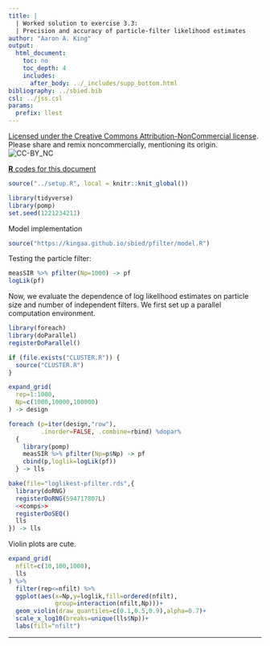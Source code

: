 ```yaml
---
title: |
  | Worked solution to exercise 3.3:
  | Precision and accuracy of particle-filter likelihood estimates
author: "Aaron A. King"
output:
  html_document:
    toc: no
    toc_depth: 4
    includes:
      after_body: ../_includes/supp_bottom.html
bibliography: ../sbied.bib
csl: ../jss.csl
params:
  prefix: llest
---
```


\newcommand\prob[1]{\mathbb{P}\left[{#1}\right]}
\newcommand\expect[1]{\mathbb{E}\left[{#1}\right]}
\newcommand\var[1]{\mathrm{Var}\left[{#1}\right]}
\newcommand\dist[2]{\mathrm{#1}\left(#2\right)}
\newcommand\lik{\mathcal{L}}
\newcommand\loglik{\ell}

[Licensed under the Creative Commons Attribution-NonCommercial license](http://creativecommons.org/licenses/by-nc/4.0/).
Please share and remix noncommercially, mentioning its origin.  
![CC-BY_NC](../graphics/cc-by-nc.png)

[**R** codes for this document](http://raw.githubusercontent.com/kingaa/sbied/master/pfilter/loglikest.R)  

```r
source("../setup.R", local = knitr::knit_global())
```
```r
library(tidyverse)
library(pomp)
set.seed(1221234211)
```

Model implementation

```r
source("https://kingaa.github.io/sbied/pfilter/model.R")
```

Testing the particle filter:

```r
measSIR %>% pfilter(Np=1000) -> pf
logLik(pf)
```

Now, we evaluate the dependence of log likelihood estimates 
on particle size and number of independent filters.
We first set up a parallel computation environment.

```r
library(foreach)
library(doParallel)
registerDoParallel()
```
```r
if (file.exists("CLUSTER.R")) {
  source("CLUSTER.R")
}
```

```r
expand_grid(
  rep=1:1000,
  Np=c(1000,10000,100000)
) -> design

foreach (p=iter(design,"row"),
         .inorder=FALSE, .combine=rbind) %dopar%
  {
    library(pomp)
    measSIR %>% pfilter(Np=p$Np) -> pf
    cbind(p,loglik=logLik(pf))
  } -> lls
```
```r
bake(file="loglikest-pfilter.rds",{
  library(doRNG)
  registerDoRNG(594717807L)
  <<comps>> 
  registerDoSEQ()
  lls
}) -> lls
```

Violin plots are cute.

```r
expand_grid(
  nfilt=c(10,100,1000),
  lls
) %>%
  filter(rep<=nfilt) %>%
  ggplot(aes(x=Np,y=loglik,fill=ordered(nfilt),
             group=interaction(nfilt,Np)))+
  geom_violin(draw_quantiles=c(0.1,0.5,0.9),alpha=0.7)+
  scale_x_log10(breaks=unique(lls$Np))+
  labs(fill="nfilt")
```

------------------
